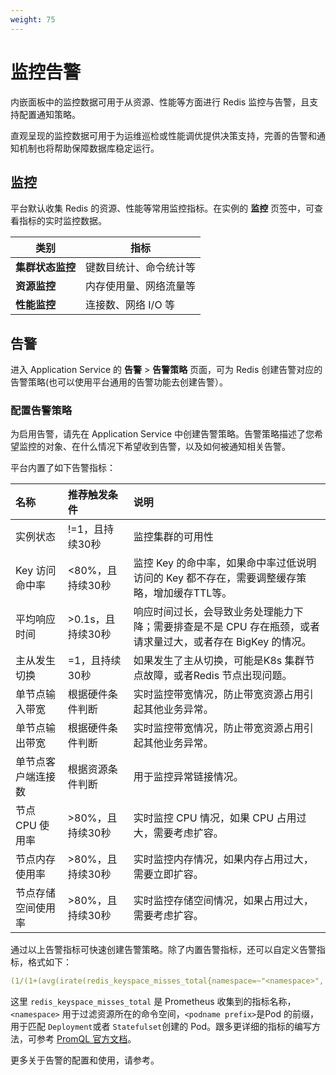 ```yaml
---
weight: 75
---
```


# 监控告警

内嵌面板中的监控数据可用于从资源、性能等方面进行 Redis 监控与告警，且支持配置通知策略。

直观呈现的监控数据可用于为运维巡检或性能调优提供决策支持，完善的告警和通知机制也将帮助保障数据库稳定运行。

## 监控

平台默认收集 Redis 的资源、性能等常用监控指标。在实例的 **监控** 页签中，可查看指标的实时监控数据。


| 类别     | 指标                                                         |
| -------- | ------------------------------------------------------------ |
| **集群状态监控** | 键数目统计、命令统计等 |
| **资源监控** | 内存使用量、网络流量等                           |
| **性能监控** | 连接数、网络 I/O 等 |

## 告警

进入 Application Service 的 **告警** > **告警策略** 页面，可为 Redis 创建告警对应的告警策略(也可以使用平台通用的告警功能去创建告警）。

### 配置告警策略

为启用告警，请先在 Application Service 中创建告警策略。告警策略描述了您希望监控的对象、在什么情况下希望收到告警，以及如何被通知相关告警。

平台内置了如下告警指标：

| 名称                | 推荐触发条件       | 说明           |
|:--------------------|:-------------------|:---------------|
| 实例状态            | \!\=1，且持续30秒   | 监控集群的可用性 |
| Key 访问命中率      | \<80%，且持续30秒   | 监控 Key 的命中率，如果命中率过低说明访问的 Key 都不存在，需要调整缓存策略，增加缓存TTL等。|
| 平均响应时间        | \>0.1s，且持续30秒 | 响应时间过长，会导致业务处理能力下降；需要排查是不是 CPU 存在瓶颈，或者请求量过大，或者存在 BigKey 的情况。|
| 主从发生切换        | \=1，且持续30秒     | 如果发生了主从切换，可能是K8s 集群节点故障，或者Redis 节点出现问题。                       |
| 单节点输入带宽      | 根据硬件条件判断   | 实时监控带宽情况，防止带宽资源占用引起其他业务异常。|
| 单节点输出带宽      | 根据硬件条件判断   | 实时监控带宽情况，防止带宽资源占用引起其他业务异常。|
| 单节点客户端连接数  | 根据资源条件判断   | 用于监控异常链接情况。 |
| 节点 CPU 使用率     | \>80%，且持续30秒   | 实时监控 CPU 情况，如果 CPU 占用过大，需要考虑扩容。|
| 节点内存使用率      | \>80%，且持续30秒   | 实时监控内存情况，如果内存占用过大，需要立即扩容。  |
| 节点存储空间使用率  | \>80%，且持续30秒   | 实时监控存储空间情况，如果占用过大，需要考虑扩容。  |

通过以上告警指标可快速创建告警策略。除了内置告警指标，还可以自定义告警指标，格式如下：

```yaml
(1/(1+(avg(irate(redis_keyspace_misses_total{namespace=~"<namespace>", pod=~"<podname prefix>-.*"}[5m])) by(namespace,service) / (avg(irate(redis_keyspace_hits_total{namespace=~"<namespace>", pod=~"<podname prefix>-.*"}[5m])) by(namespace,service)+1))))
```
这里 `redis_keyspace_misses_total` 是 Prometheus 收集到的指标名称，`<namespace>` 用于过滤资源所在的命令空间，`<podname prefix>`是Pod 的前缀，用于匹配 `Deployment`或者 `Statefulset`创建的 Pod。跟多更详细的指标的编写方法，可参考 [PromQL 官方文档](https://prometheus.io/docs/prometheus/latest/querying/basics/)。

更多关于告警的配置和使用，请参考<ExternalSiteLink name="acp" href="appservice/unified-om/alert-policy-mgt/index" children="告警策略管理" />。
